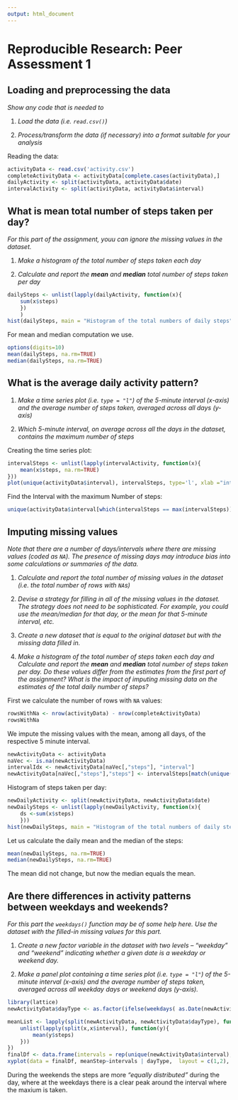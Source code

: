 ```yaml
---
output: html_document
---
```

# Reproducible Research: Peer Assessment 1


## Loading and preprocessing the data

*Show any code that is needed to*  

1. *Load the data (i.e. `read.csv()`)*  

2. *Process/transform the data (if necessary) into a format suitable for your analysis*

Reading the data:
```r
activityData <- read.csv('activity.csv')
completeActivityData <- activityData[complete.cases(activityData),]
dailyActivity <- split(activityData, activityData$date)
intervalActivity <- split(activityData, activityData$interval)
```

## What is mean total number of steps taken per day?
*For this part of the assignment, youu can ignore the missing values in the dataset.*

1. *Make a histogram of the total number of steps taken each day*

2. *Calculate and report the **mean** and **median** total number of steps taken per day*


```r
dailySteps <- unlist(lapply(dailyActivity, function(x){
    sum(x$steps)
    })
    )
hist(dailySteps, main = "Histogram of the total numbers of daily steps")
```

For mean and median computation we use.
```r
options(digits=10)
mean(dailySteps, na.rm=TRUE)
median(dailySteps, na.rm=TRUE)
```

## What is the average daily activity pattern?

1. *Make a time series plot (i.e. `type = "l"`) of the 5-minute interval (x-axis) and the average number of steps taken, averaged across all days (y-axis)*

2. *Which 5-minute interval, on average across all the days in the dataset, contains the maximum number of steps*

Creating the time series plot:
```r
intervalSteps <- unlist(lapply(intervalActivity, function(x){
    mean(x$steps, na.rm=TRUE)
}))
plot(unique(activityData$interval), intervalSteps, type='l', xlab ="interval", ylab = "mean step number", main="timeseries plot of mean steps per interval")
```

Find the Interval with the maximum Number of steps:
```r
unique(activityData$interval[which(intervalSteps == max(intervalSteps))])

```

## Imputing missing values
*Note that there are a number of days/intervals where there are missing values (coded as `NA`). The presence of missing days may introduce bias into some calculations or summaries of the data.*

1. *Calculate and report the total number of missing values in the dataset (i.e. the total number of rows with `NA`s)*

2. *Devise a strategy for filling in all of the missing values in the dataset. The strategy does not need to be sophisticated. For example, you could use the mean/median for that day, or the mean for that 5-minute interval, etc.*

3. *Create a new dataset that is equal to the original dataset but with the missing data filled in.*

4. *Make a histogram of the total number of steps taken each day and Calculate and report the **mean** and **median** total number of steps taken per day. Do these values differ from the estimates from the first part of the assignment? What is the impact of imputing missing data on the estimates of the total daily number of steps?*

First we calculate the number of rows with `NA` values:
```r
rowsWithNa <- nrow(activityData) - nrow(completeActivityData)
rowsWithNa
```

We impute the missing values with the mean, among all days, of the respective 5 minute interval.

```r
newActivityData <- activityData
naVec <- is.na(newActivityData)
intervalIdx <- newActivityData[naVec[,"steps"], "interval"]
newActivityData[naVec[,"steps"],"steps"] <- intervalSteps[match(unique(activityData$interval), intervalIdx)]
```

Histogram of steps taken per day:
```r
newDailyActivity <- split(newActivityData, newActivityData$date)
newDailySteps <- unlist(lapply(newDailyActivity, function(x){
    ds <-sum(x$steps)
    }))
hist(newDailySteps, main = "Histogram of the total numbers of daily steps using the added values")
```

Let us calculate the daily mean and the median of the steps:
```r
mean(newDailySteps, na.rm=TRUE)
median(newDailySteps, na.rm=TRUE)
```

The mean did not change, but now the median equals the mean.

## Are there differences in activity patterns between weekdays and weekends?

*For this part the `weekdays()` function may be of some help here. Use the dataset with the filled-in missing values for this part.*

1. *Create a new factor variable in the dataset with two levels -- “weekday” and “weekend” indicating whether a given date is a weekday or weekend day.*

2. *Make a panel plot containing a time series plot (i.e. `type = "l"`) of the 5-minute interval (x-axis) and the average number of steps taken, averaged across all weekday days or weekend days (y-axis).*
```r
library(lattice)
newActivityData$dayType <- as.factor(ifelse(weekdays( as.Date(newActivityData$date)) %in% c("Saturday","Sunday"), "Weekend", "Weekday"))

meanList <- lapply(split(newActivityData, newActivityData$dayType), function(x){
    unlist(lapply(split(x,x$interval), function(y){
        mean(y$steps)
    }))
})
finalDf <- data.frame(intervals = rep(unique(newActivityData$interval),2), meanStep = c(as.vector(meanList[[1]]), as.vector(meanList[[2]])), dayType = c(rep("Weekday", length(meanList[[1]])), rep("Weekend", length(meanList[[2]]))))
xyplot(data = finalDf, meanStep~intervals | dayType,  layout = c(1,2), type ="l", xlab = "intervals", ylab ="avarage steps")

```

During the weekends the steps are more *"equally distributed"* during the day, where at the weekdays there is a clear peak around the interval where the maxium is taken.
